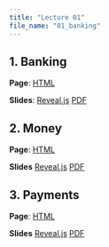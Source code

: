 ```yaml
---
title: "Lecture 01"
file_name: "01_banking"
---
```

## 1. Banking
**Page**: [HTML](01_banking.html){target=_blank}

**Slides**:
[Reveal.js](01_banking.slides.html){target=_blank}
[PDF](01_banking.slides.pdf){target=_blank}

## 2. Money
**Page**: [HTML](02_money.html){target=_blank}

**Slides**
[Reveal.js](02_money.slides.html){target=_blank}
[PDF](02_money.slides.pdf){target=_blank}

## 3. Payments
**Page**: [HTML](03_payment.html){target=_blank}

**Slides**
[Reveal.js](03_payment.slides.html){target=_blank}
[PDF](03_payment.slides.pdf){target=_blank}
